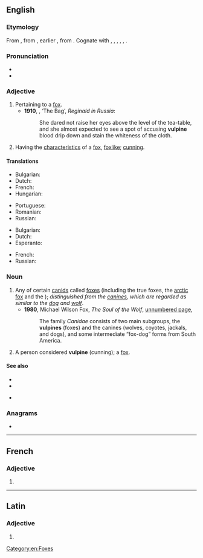 ==English==

===Etymology===
From {{bor|en|la|vulpīnus|t=foxy, fox-like}}, from {{m|la|vulpēs}}, earlier {{m|la|volpēs|t=fox}}, from {{der|en|ine-pro|*wl(o)p-||fox}}. Cognate with {{cog|cy|llywarn||fox}}, {{cog|grc|ἀλώπηξ}}, {{cog|hy|աղուէս}}, {{cog|sq|dhelpër}}, {{cog|lt|vilpišỹs||wildcat}}, {{cog|sa|लोपाश||jackal, fox}}.

===Pronunciation===
* {{IPA|/ˈvʌlpaɪn/|lang=en}}
* {{audio|En-us-vulpine.ogg|Audio (US)|lang=en}}

===Adjective===
{{en-adj}}

# Pertaining to a [[fox]].
#* '''1910''', {{w|Saki}}, ‘The Bag’, ''Reginald in Russia'':
#*: She dared not raise her eyes above the level of the tea-table, and she almost expected to see a spot of accusing '''vulpine''' blood drip down and stain the whiteness of the cloth.
# Having the [[characteristic]]s of a [[fox]], [[foxlike]]; [[cunning]].

====Translations====
{{trans-top|pertaining to a fox}}
* Bulgarian: {{t+|bg|хитър}}
* Dutch: {{t+|nl|geslepen}}
* French: {{t+|fr|vulpin}}
* Hungarian: {{t+|hu|furfangos}}
{{trans-mid}}
* Portuguese: {{t+|pt|vulpino}}
* Romanian: {{t+|ro|șiret}}
* Russian: {{t+|ru|ли́сий}}
{{trans-bottom}}

{{trans-top|foxlike}}
* Bulgarian: {{t+|bg|лисича}}
* Dutch: {{t|nl|vosachtig}}
* Esperanto: {{t|eo|vulpa}}
{{trans-mid}}
* French: {{t+|fr|vulpin}}
* Russian: {{t+|ru|ли́сий}}
{{trans-bottom}}

===Noun===
{{en-noun}}

# Any of certain [[canid]]s called [[fox]]es (including the true foxes, the [[arctic fox]] and the {{vern|grey fox}}); ''distinguished from the [[canine]]s, which are regarded as similar to the [[dog]] and [[wolf]]''.
#* '''1980''', Michael Wilson Fox, ''The Soul of the Wolf'', [http://books.google.com.au/books?id=Y_8D3LyMJ5YC&pg=PT116&dq=%22vulpines%22&hl=en&sa=X&ei=9Y25UqnYK5CMkgXbo4HYBw&ved=0CHsQ6AEwDQ#v=onepage&q=%22vulpines%22&f=false unnumbered page],
#*: The family ''Canidae'' consists of two main subgroups, the '''vulpines''' (foxes) and the canines (wolves, coyotes, jackals, and dogs), and some intermediate “fox-dog” forms from South America.
# A person considered '''vulpine''' (cunning); a [[fox]].

====See also====
* {{l|en|canine}}
* {{l|en|lupine}}
* {{l|en|Vulpini}} {{gloss|tribe within subfamily [[Caninae]]}}

===Anagrams===
* {{anagrams|en|liven up}}

[[Category:en:Foxes]]

----

==French==

===Adjective===
{{head|fr|adjective form}}

# {{feminine singular of|vulpin|lang=fr}}

----

==Latin==

===Adjective===
{{la-adj-form|vulpīne}}

# {{inflection of|vulpīnus||voc|m|s|lang=la}}